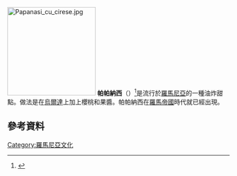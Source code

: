 {{expand|time=2015-12-16T09:28:33+00:00}}
[[File:Papanasi_cu_cirese.jpg|200px]]
'''帕帕納西'''（{{lang-ro|Papanași}}）<ref>{{cite web|url=http://www.dexonline.news20.ro/cuvant/papanas.html|title=Definition of papanași|publisher=DEX on line|language=ro|access-date=2015-12-16|archive-date=2018-10-02|archive-url=https://web.archive.org/web/20181002194147/http://www.dexonline.news20.ro/cuvant/papanas.html|dead-url=no}}</ref>是流行於[[羅馬尼亞|羅馬尼亞]]的一種油炸甜點。做法是在[[烏爾達_(起司)|烏爾達]]上加上櫻桃和果醬。帕帕納西在[[羅馬帝國|羅馬帝國]]時代就已經出現。
==參考資料==
{{Reflist}}
[[Category:羅馬尼亞文化|Category:羅馬尼亞文化]]